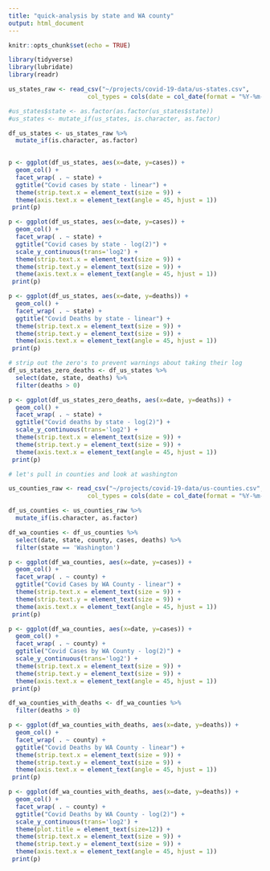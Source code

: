 ```yaml
---
title: "quick-analysis by state and WA county"
output: html_document
---
```


```r
knitr::opts_chunk$set(echo = TRUE)

library(tidyverse)
library(lubridate)
library(readr)

```

```r
us_states_raw <- read_csv("~/projects/covid-19-data/us-states.csv",
                      col_types = cols(date = col_date(format = "%Y-%m-%d")))

#us_states$state <- as.factor(as.factor(us_states$state))
#us_states <- mutate_if(us_states, is.character, as.factor)

df_us_states <- us_states_raw %>%
  mutate_if(is.character, as.factor) 
  
```

```r
p <- ggplot(df_us_states, aes(x=date, y=cases)) +
  geom_col() + 
  facet_wrap( . ~ state) +
  ggtitle("Covid cases by state - linear") +
  theme(strip.text.x = element_text(size = 9)) +
  theme(axis.text.x = element_text(angle = 45, hjust = 1))
 print(p)

```

```r
p <- ggplot(df_us_states, aes(x=date, y=cases)) +
  geom_col() + 
  facet_wrap( . ~ state) +
  ggtitle("Covid cases by state - log(2)") +
  scale_y_continuous(trans='log2') +
  theme(strip.text.x = element_text(size = 9)) +
  theme(strip.text.y = element_text(size = 9)) +
  theme(axis.text.x = element_text(angle = 45, hjust = 1))
 print(p)

```


```r
p <- ggplot(df_us_states, aes(x=date, y=deaths)) +
  geom_col() + 
  facet_wrap( . ~ state) +
  ggtitle("Covid Deaths by state - linear") +
  theme(strip.text.x = element_text(size = 9)) +
  theme(strip.text.y = element_text(size = 9)) +
  theme(axis.text.x = element_text(angle = 45, hjust = 1))
 print(p)

```

```r

# strip out the zero's to prevent warnings about taking their log
df_us_states_zero_deaths <- df_us_states %>%
  select(date, state, deaths) %>%
  filter(deaths > 0)

p <- ggplot(df_us_states_zero_deaths, aes(x=date, y=deaths)) +
  geom_col() + 
  facet_wrap( . ~ state) +
  ggtitle("Covid deaths by state - log(2)") +
  scale_y_continuous(trans='log2') +
  theme(strip.text.x = element_text(size = 9)) +
  theme(strip.text.y = element_text(size = 9)) +
  theme(axis.text.x = element_text(angle = 45, hjust = 1))
 print(p)

```

```r
# let's pull in counties and look at washington

us_counties_raw <- read_csv("~/projects/covid-19-data/us-counties.csv",
                      col_types = cols(date = col_date(format = "%Y-%m-%d")))

df_us_counties <- us_counties_raw %>%
  mutate_if(is.character, as.factor) 

df_wa_counties <- df_us_counties %>%
  select(date, state, county, cases, deaths) %>%
  filter(state == 'Washington')

```

```r

p <- ggplot(df_wa_counties, aes(x=date, y=cases)) +
  geom_col() + 
  facet_wrap( . ~ county) +
  ggtitle("Covid Cases by WA County - linear") +
  theme(strip.text.x = element_text(size = 9)) +
  theme(strip.text.y = element_text(size = 9)) +
  theme(axis.text.x = element_text(angle = 45, hjust = 1))
 print(p)

```

```r

p <- ggplot(df_wa_counties, aes(x=date, y=cases)) +
  geom_col() + 
  facet_wrap( . ~ county) +
  ggtitle("Covid Cases by WA County - log(2)") +
  scale_y_continuous(trans='log2') +
  theme(strip.text.x = element_text(size = 9)) +
  theme(strip.text.y = element_text(size = 9)) +
  theme(axis.text.x = element_text(angle = 45, hjust = 1))
 print(p)

```

```r

df_wa_counties_with_deaths <- df_wa_counties %>%
  filter(deaths > 0)

p <- ggplot(df_wa_counties_with_deaths, aes(x=date, y=deaths)) +
  geom_col() + 
  facet_wrap( . ~ county) +
  ggtitle("Covid Deaths by WA County - linear") +
  theme(strip.text.x = element_text(size = 9)) +
  theme(strip.text.y = element_text(size = 9)) +
  theme(axis.text.x = element_text(angle = 45, hjust = 1))
 print(p)
```

```r

p <- ggplot(df_wa_counties_with_deaths, aes(x=date, y=deaths)) +
  geom_col() + 
  facet_wrap( . ~ county) +
  ggtitle("Covid Deaths by WA County - log(2)") +
  scale_y_continuous(trans='log2') +
  theme(plot.title = element_text(size=12)) +
  theme(strip.text.x = element_text(size = 9)) +
  theme(strip.text.y = element_text(size = 9)) +
  theme(axis.text.x = element_text(angle = 45, hjust = 1))
 print(p)

```